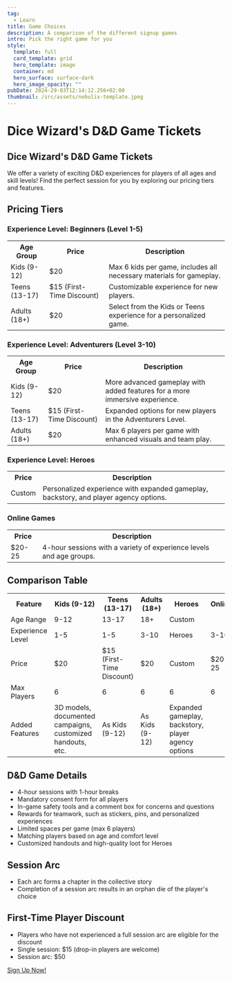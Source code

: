 ---
tag:
  - Learn
title: Game Choices
description: A comparison of the different signup games 
intro: Pick the right game for you
style:
  template: full
  card_template: grid
  hero_template: image
  container: md
  hero_surface: surface-dark
  hero_image_opacity: ""
pubDate: 2024-29-03T12:14:12.256+02:00
thumbnail: /src/assets/nebulix-template.jpeg
---
# Dice Wizard's D&D Game Tickets
<article>
  <h1>Dice Wizard's D&D Game Tickets</h1>
  <p>We offer a variety of exciting D&D experiences for players of all ages and skill levels! Find the perfect session for you by exploring our pricing tiers and features.</p>

  <section>
    <h2>Pricing Tiers</h2>
    <h3>Experience Level: Beginners (Level 1-5)</h3>
    <table>
      <tr>
        <th>Age Group</th>
        <th>Price</th>
        <th>Description</th>
      </tr>
      <tr>
        <td>Kids (9-12)</td>
        <td>$20</td>
        <td>Max 6 kids per game, includes all necessary materials for gameplay.</td>
      </tr>
      <tr>
        <td>Teens (13-17)</td>
        <td>$15 (First-Time Discount)</td>
        <td>Customizable experience for new players.</td>
      </tr>
      <tr>
        <td>Adults (18+)</td>
        <td>$20</td>
        <td>Select from the Kids or Teens experience for a personalized game.</td>
      </tr>
    </table>
  </section>

  <section>
    <h3>Experience Level: Adventurers (Level 3-10)</h3>
    <table>
      <tr>
        <th>Age Group</th>
        <th>Price</th>
        <th>Description</th>
      </tr>
      <tr>
        <td>Kids (9-12)</td>
        <td>$20</td>
        <td>More advanced gameplay with added features for a more immersive experience.</td>
      </tr>
      <tr>
        <td>Teens (13-17)</td>
        <td>$15 (First-Time Discount)</td>
        <td>Expanded options for new players in the Adventurers Level.</td>
      </tr>
      <tr>
        <td>Adults (18+)</td>
        <td>$20</td>
        <td>Max 6 players per game with enhanced visuals and team play.</td>
      </tr>
    </table>
  </section>

  <section>
    <h3>Experience Level: Heroes</h3>
    <table>
      <tr>
        <th>Price</th>
        <th>Description</th>
      </tr>
      <tr>
        <td>Custom</td>
        <td>Personalized experience with expanded gameplay, backstory, and player agency options.</td>
      </tr>
    </table>
  </section>

  <section>
    <h3>Online Games</h3>
    <table>
      <tr>
        <th>Price</th>
        <th>Description</th>
      </tr>
      <tr>
        <td>$20-25</td>
        <td>4-hour sessions with a variety of experience levels and age groups.</td>
      </tr>
    </table>
  </section>

  <section>
    <h2>Comparison Table</h2>
    <table>
      <tr>
        <th>Feature</th>
        <th>Kids (9-12)</th>
        <th>Teens (13-17)</th>
        <th>Adults (18+)</th>
        <th>Heroes</th>
        <th>Online</th>
      </tr>
      <tr>
        <td>Age Range</td>
        <td>9-12</td>
        <td>13-17</td>
        <td>18+</td>
        <td>Custom</td>
        <td></td>
      </tr>
      <tr>
        <td>Experience Level</td>
        <td>1-5</td>
        <td>1-5</td>
        <td>3-10</td>
        <td>Heroes</td>
        <td>3-10</td>
      </tr>
      <tr>
        <td>Price</td>
        <td>$20</td>
        <td>$15 (First-Time Discount)</td>
        <td>$20</td>
        <td>Custom</td>
        <td>$20-25</td>
      </tr>
      <tr>
        <td>Max Players</td>
        <td>6</td>
        <td>6</td>
        <td>6</td>
        <td>6</td>
        <td>6</td>
      </tr>
      <tr>
        <td>Added Features</td>
        <td>3D models, documented campaigns, customized handouts, etc.</td>
        <td>As Kids (9-12)</td>
        <td>As Kids (9-12)</td>
        <td>Expanded gameplay, backstory, player agency options</td>
        <td></td>
      </tr>
    </table>
  </section>

  <section>
    <h2>D&D Game Details</h2>
    <ul>
      <li>4-hour sessions with 1-hour breaks</li>
      <li>Mandatory consent form for all players</li>
      <li>In-game safety tools and a comment box for concerns and questions</li>
      <li>Rewards for teamwork, such as stickers, pins, and personalized experiences</li>
      <li>Limited spaces per game (max 6 players)</li>
      <li>Matching players based on age and comfort level</li>
      <li>Customized handouts and high-quality loot for Heroes</li>
    </ul>
  </section>

  <section>
    <h2>Session Arc</h2>
    <ul>
      <li>Each arc forms a chapter in the collective story</li>
      <li>Completion of a session arc results in an orphan die of the player's choice</li>
    </ul>
  </section>

  <section>
    <h2>First-Time Player Discount</h2>
    <ul>
      <li>Players who have not experienced a full session arc are eligible for the discount</li>
      <li>Single session: $15 (drop-in players are welcome)</li>
      <li>Session arc: $50</li>
    </ul>
  </section>

  <a href="https://dicewizard.com/buy-ticket">Sign Up Now!</a>
</article>
